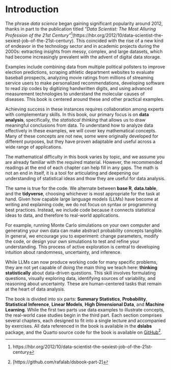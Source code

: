 # Introduction {.unnumbered}

The phrase *data science* began gaining significant popularity around 2012, thanks in part to the publication titled *"Data Scientist: The Most Alluring Profession of the 21st Century"*^[https://hbr.org/2012/10/data-scientist-the-sexiest-job-of-the-21st-century](https://hbr.org/2012/10/data-scientist-the-sexiest-job-of-the-21st-century). This coincided with the rise of a new kind of endeavor in the technology sector and in academic projects during the 2000s: extracting insights from messy, complex, and large datasets, which had become increasingly prevalent with the advent of digital data storage.

Examples include combining data from multiple political pollsters to improve election predictions, scraping athletic department websites to evaluate baseball prospects, analyzing movie ratings from millions of streaming service users to make personalized recommendations, developing software to read zip codes by digitizing handwritten digits, and using advanced measurement technologies to understand the molecular causes of diseases. This book is centered around these and other practical examples.

Achieving success in these instances requires collaboration among experts with complementary skills. In this book, our primary focus is on **data analysis**, specifically, the *statistical thinking* that allows us to draw meaningful conclusions from data. To understand how to analyze data effectively in these examples, we will cover key mathematical concepts. Many of these concepts are not new, some were originally developed for different purposes, but they have proven adaptable and useful across a wide range of applications.

The mathematical difficulty in this book varies by topic, and we assume you are already familiar with the required material. However, the recommended readings at the end of each chapter can help fill in any gaps. The math is not an end in itself, it is a tool for articulating and deepening our understanding of statistical ideas and thow they are useful for data analysis.

The same is true for the code. We alternate between **base R**, **data.table**, and the **tidyverse**, choosing whichever is most appropriate for the task at hand. Given how capable large language models (LLMs) have become at writing and explaining code, we do not focus on syntax or programming best practices. Instead, we include code because it connects statistical ideas to data, and therefore to real-world applications.

For example, running Monte Carlo simulations on your own computer and generating your own data can make abstract probability concepts tangible. In general, we encourage you to experiment: change parameters, modify the code, or design your own simulations to test and refine your understanding. This process of active exploration is central to developing intuition about randomness, uncertainty, and inference.

While LLMs can now produce working code for many specific problems, they are not yet capable of doing the main thing we teach here: **thinking statistically** about data-driven questions. This skill involves formulating questions, visually exploring data, identifying sources of variability, and reasoning about uncertainty. These are human-centered tasks that remain at the heart of data analysis.

The book is divided into six parts: **Summary Statistics**, **Probability**, **Statistical Inference**, **Linear Models**, **High Dimensional Data**, and **Machine Learning**. While the first two parts use data examples to illustrate concepts, the real-world case studies begin in the third part. Each section comprises several chapters, each designed to fit into a single lecture and accompanied by exercises. All data referenced in the book is available in the **dslabs** package, and the Quarto source code for the book is available on [GitHub](https://github.com/rafalab/dsbook-part-2)^[[https://github.com/rafalab/dsbook-part-2]].

